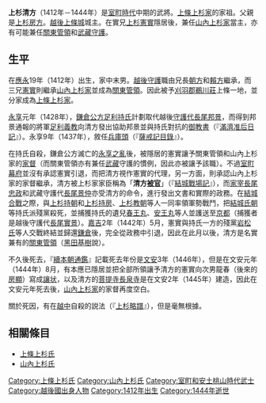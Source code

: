 {{unreferenced|time=2015-09-05T02:56:28+00:00}}
{{日本武士
|名稱= 上杉 清方
|圖片名稱= 
|圖片大小= 
|圖片說明= 
|時代= [[室町時代|室町時代]]中期
|出生日期= [[應永|應永]]19年（1412年）
|出生地點= 
|逝世日期= [[文安_(後花園天皇)|文安]]元年（1444年）
|逝世地點= 
|假名= 
|羅馬字= 
|幼名= 
|改名= 
|别名= 十郎（通稱）
|諡号= 
|神号= 
|戒名= 
|洗禮名= 
|墓所= 
|朝廷官位= [[兵庫頭|兵庫頭]]
|幕府職位= [[室町幕府|室町幕府]][[關東管領|關東管領]]、[[武藏|武藏]][[守護|守護]]（但此兩職均沒受幕府正式任命）
|主君= 
|藩= 
|氏族= [[上條上杉家|上條上杉家]]、[[山內上杉家|山內上杉家]]
|父母= 父：[[上杉房方|上杉房方]]
|養父= 
|養母= 
|兄弟= 兄：[[上杉朝方|朝方]]、[[上杉賴方|賴方]]、[[上杉憲實|憲實]]、[[上杉重方|重方]]
|姐妹= 
|正室= 
|側室= 
|嗣子= '''[[上杉房定|房定]]'''、[[上杉房實|房實]]
|嗣女= 
|養子= 
|養女= 
}}
{{japanese|japanese=上杉 清方|kana=うえすぎ きよまさ／きよかた|romaji=Uesugi Kiyomasa / Kiyokata}}
'''上杉清方'''（1412年－1444年）是[[室町時代|室町時代]]中期的武將。[[上條上杉家|上條上杉家]]的家祖。父親是[[上杉房方|上杉房方]]。[[越後|越後]][[上條城|上條城]]城主。在實兄[[上杉憲實|上杉憲實]]隱居後，兼任[[山內上杉家|山內上杉家]]當主，亦有可能兼任[[關東管領|關東管領]]和[[武藏|武藏]][[守護|守護]]。

== 生平 ==
在[[應永|應永]]19年（1412年）出生，家中末男。[[越後|越後]][[守護|守護]]職由兄長[[上杉朝方|朝方]]和[[上杉賴方|賴方]]繼承，而三兄[[上杉憲實|憲實]]則繼承[[山內上杉家|山內上杉家]]並成為[[關東管領|關東管領]]。因此被予[[刈羽郡|刈羽郡]][[鵜川莊|鵜川莊]]上條一地，並分家成為[[上條上杉家|上條上杉家]]。

[[永享|永享]]元年（1428年），[[鎌倉公方|鎌倉公方]][[足利持氏|足利持氏]]計劃取代越後[[守護代|守護代]][[長尾邦景|長尾邦景]]，而得到邦景通報的將軍[[足利義教|足利義教]]向清方發出協助邦景並與持氏對抗的[[御教書|御教書]]（『[[滿濟准后日記|滿濟准后日記]]』）。永享9年（1437年），敘任[[兵庫頭|兵庫頭]]（『[[薩戒記目錄|薩戒記目錄]]』）。

在持氏自殺，鎌倉公方滅亡的[[永享之亂|永享之亂]]後，被隱居的憲實讓予關東管領和山內上杉家的[[家督|家督]]（而關東管領亦有兼任[[武藏|武藏]]守護的慣例，因此亦被讓予該職）。不過[[室町幕府|室町幕府]]並沒有承認憲實引退，而把清方視作憲實的代理，另一方面，則承認山內上杉家的家督繼承，清方被上杉家家臣稱為「'''清方[[被官|被官]]'''」（『[[結城戰場記|結城戰場記]]』），而[[家宰|家宰]][[長尾忠政|長尾忠政]]和武藏守護代[[長尾景仲|長尾景仲]]亦受清方的命令，進行發出文書和實際的政務。在[[結城合戰|結城合戰]]之際，與[[上杉持朝|上杉持朝]]和[[上杉持房|上杉持房]]、[[上杉教朝|上杉教朝]]等人一同率領軍勢戰鬥，把[[結城氏朝|結城氏朝]]等持氏派殘黨殺死，並捕獲持氏的遺兒[[足利春王丸|春王丸]]、[[足利安王丸|安王丸]]等人並護送至[[京都|京都]]（捕獲者是越後守護代[[長尾實景|長尾實景]]）。[[嘉吉|嘉吉]]2年（1442年）5月，憲實與持氏一方的殘黨[[岩松氏|岩松氏]]等人交戰終結並歸還[[鎌倉|鎌倉]]後，完全從政務中引退，因此在此月以後，清方是名實兼有的[[關東管領|關東管領]]（[[黑田基樹|黑田基樹]]說）。

不久後死去，『[[續本朝通鑑|續本朝通鑑]]』記載死去年份是[[文安_(後花園天皇)|文安]]3年（1446年），但是在文安元年（1444年）8月，有本應已隱居並把全部所領讓予清方的憲實向次男龍春（後來的[[上杉房顯|房顯]]）寫成[[讓状|讓状]]，以及清方的[[菩提寺|菩提寺]][[長泉寺|長泉寺]]是在文安2年（1445年）建造，因此在文安元年死去後，[[山內上杉家|山內上杉家]]的家督再度空白。

關於死因，有在[[越中|越中]]自殺的説法（『[[上杉略譜|上杉略譜]]』），但是毫無根據。

== 相關條目 ==
*[[上條上杉氏|上條上杉氏]]
*[[山內上杉氏|山內上杉氏]]

{{越後上杉家當主|[[上條上杉家|上條上杉家]]||初代}}
{{山內上杉家歷代當主}}
[[Category:上條上杉氏|Category:上條上杉氏]]
[[Category:山內上杉氏|Category:山內上杉氏]]
[[Category:室町和安土桃山時代武士|Category:室町和安土桃山時代武士]]
[[Category:越後國出身人物|Category:越後國出身人物]]
[[Category:1412年出生|Category:1412年出生]]
[[Category:1444年逝世|Category:1444年逝世]]